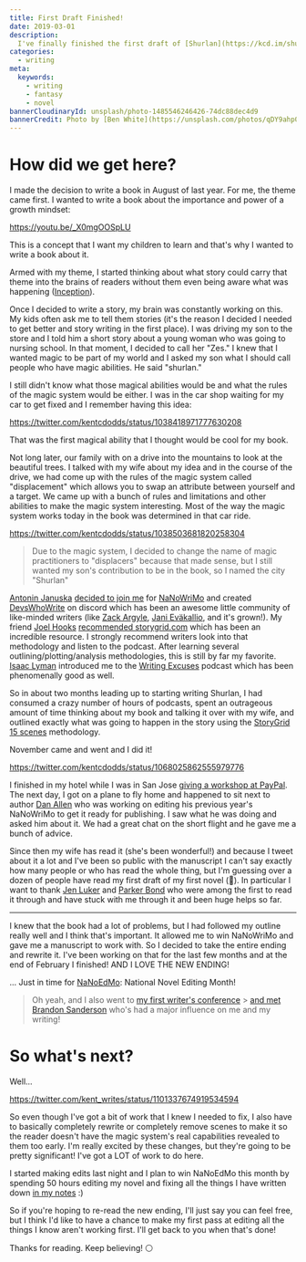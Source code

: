 ```yaml
---
title: First Draft Finished!
date: 2019-03-01
description:
  I've finally finished the first draft of [Shurlan](https://kcd.im/shurlan)
categories:
  - writing
meta:
  keywords:
    - writing
    - fantasy
    - novel
bannerCloudinaryId: unsplash/photo-1485546246426-74dc88dec4d9
bannerCredit: Photo by [Ben White](https://unsplash.com/photos/qDY9ahp0Mto)
---
```


# How did we get here?

I made the decision to write a book in August of last year. For me, the theme
came first. I wanted to write a book about the importance and power of a growth
mindset:

https://youtu.be/_X0mgOOSpLU

This is a concept that I want my children to learn and that's why I wanted to
write a book about it.

Armed with my theme, I started thinking about what story could carry that theme
into the brains of readers without them even being aware what was happening
([Inception](https://youtu.be/d3A3-zSOBT4)).

Once I decided to write a story, my brain was constantly working on this. My
kids often ask me to tell them stories (it's the reason I decided I needed to
get better and story writing in the first place). I was driving my son to the
store and I told him a short story about a young woman who was going to nursing
school. In that moment, I decided to call her "Zes." I knew that I wanted magic
to be part of my world and I asked my son what I should call people who have
magic abilities. He said "shurlan."

I still didn't know what those magical abilities would be and what the rules of
the magic system would be either. I was in the car shop waiting for my car to
get fixed and I remember having this idea:

https://twitter.com/kentcdodds/status/1038418971777630208

That was the first magical ability that I thought would be cool for my book.

Not long later, our family with on a drive into the mountains to look at the
beautiful trees. I talked with my wife about my idea and in the course of the
drive, we had come up with the rules of the magic system called "displacement"
which allows you to swap an attribute between yourself and a target. We came up
with a bunch of rules and limitations and other abilities to make the magic
system interesting. Most of the way the magic system works today in the book was
determined in that car ride.

https://twitter.com/kentcdodds/status/1038503681820258304

> Due to the magic system, I decided to change the name of magic practitioners
> to "displacers" because that made sense, but I still wanted my son's
> contribution to be in the book, so I named the city "Shurlan"

[Antonin Januska](https://twitter.com/AntJanus)
[decided to join me](https://twitter.com/AntJanus/status/1045483125361364993)
for [NaNoWriMo](https://nanowrimo.org) and created
[DevsWhoWrite](https://kcd.im/dww) on discord which has been an awesome little
community of like-minded writers (like
[Zack Argyle](https://twitter.com/ZackArgyle),
[Jani Eväkallio](https://twitter.com/jevakallio), and it's grown!). My friend
[Joel Hooks](https://twitter.com/jhooks)
[recommended storygrid.com](https://twitter.com/jhooks/status/1038525738738016256)
which has been an incredible resource. I strongly recommend writers look into
that methodology and listen to the podcast. After learning several
outlining/plotting/analysis methodologies, this is still by far my favorite.
[Isaac Lyman](https://twitter.com/isaacandsuch) introduced me to the
[Writing Excuses](https://writingexcuses.com) podcast which has been
phenomenally good as well.

So in about two months leading up to starting writing Shurlan, I had consumed a
crazy number of hours of podcasts, spent an outrageous amount of time thinking
about my book and talking it over with my wife, and outlined exactly what was
going to happen in the story using the
[StoryGrid 15 scenes](https://storygrid.com/15-most-important-scenes)
methodology.

November came and went and I did it!

https://twitter.com/kentcdodds/status/1068025862555979776

I finished in my hotel while I was in San Jose
[giving a workshop at PayPal](https://youtu.be/xcZXS_VEJS0?list=PLV5CVI1eNcJgNqzNwcs4UKrlJdhfDjshf).
The next day, I got on a plane to fly home and happened to sit next to author
[Dan Allen](https://www.facebook.com/authordanallen) who was working on editing
his previous year's NaNoWriMo to get it ready for publishing. I saw what he was
doing and asked him about it. We had a great chat on the short flight and he
gave me a bunch of advice.

Since then my wife has read it (she's been wonderful!) and because I tweet about
it a lot and I've been so public with the manuscript I can't say exactly how
many people or who has read the whole thing, but I'm guessing over a dozen of
people have read my first draft of my first novel (😬). In particular I want to
thank [Jen Luker](https://twitter.com/knitcodemonkey) and
[Parker Bond](https://twitter.com/BondParkerBond) who were among the first to
read it through and have stuck with me through it and been huge helps so far.

---

I knew that the book had a lot of problems, but I had followed my outline really
well and I think that's important. It allowed me to win NaNoWriMo and gave me a
manuscript to work with. So I decided to take the entire ending and rewrite it.
I've been working on that for the last few months and at the end of February I
finished! AND I LOVE THE NEW ENDING!

... Just in time for [NaNoEdMo](https://www.nanoedmo.com): National Novel
Editing Month!

> Oh yeah, and I also went to
> [my first writer's conference](./first-conference-part-0) >
> [and met Brandon Sanderson](https://twitter.com/kent_writes/status/1096918174581157888)
> who's had a major influence on me and my writing!

# So what's next?

Well...

https://twitter.com/kent_writes/status/1101337674919534594

So even though I've got a bit of work that I knew I needed to fix, I also have
to basically completely rewrite or completely remove scenes to make it so the
reader doesn't have the magic system's real capabilities revealed to them too
early. I'm really excited by these changes, but they're going to be pretty
significant! I've got a LOT of work to do here.

I started making edits last night and I plan to win NaNoEdMo this month by
spending 50 hours editing my novel and fixing all the things I have written down
[in my notes](https://kcd.im/shurlan-notes) :)

So if you're hoping to re-read the new ending, I'll just say you can feel free,
but I think I'd like to have a chance to make my first pass at editing all the
things I know aren't working first. I'll get back to you when that's done!

Thanks for reading. Keep believing! ⚪
